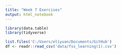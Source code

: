 ```yaml
---
title: "Week 7 Exercises"
output: html_notebook
---
```


```r
library(data.table)
library(tidyverse)

```


```r
list.files('C:/Users/eliyuan/Documents/GitHub')
df <- readr::read_csv('data/fss_learning(1).csv')
```

